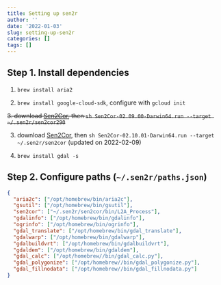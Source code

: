 ```yaml
---
title: Setting up sen2r
author: ''
date: '2022-01-03'
slug: setting-up-sen2r
categories: []
tags: []
---
```


## Step 1. Install dependencies

1. `brew install aria2`

2. `brew install google-cloud-sdk`, configure with `gcloud init`

~~3. download [Sen2Cor](http://step.esa.int/main/snap-supported-plugins/sen2cor/), then `sh Sen2Cor-02.09.00-Darwin64.run --target ~/.sen2r/sen2cor290`~~

3. download [Sen2Cor](http://step.esa.int/main/snap-supported-plugins/sen2cor/), then `sh Sen2Cor-02.10.01-Darwin64.run --target ~/.sen2r/sen2cor` (updated on 2022-02-09)

4. `brew install gdal -s`

## Step 2. Configure paths (`~/.sen2r/paths.json`)

```json
{
  "aria2c": ["/opt/homebrew/bin/aria2c"],
  "gsutil": ["/opt/homebrew/bin/gsutil"],
  "sen2cor": ["~/.sen2r/sen2cor/bin/L2A_Process"],
  "gdalinfo": ["/opt/homebrew/bin/gdalinfo"],
  "ogrinfo": ["/opt/homebrew/bin/ogrinfo"],
  "gdal_translate": ["/opt/homebrew/bin/gdal_translate"],
  "gdalwarp": ["/opt/homebrew/bin/gdalwarp"],
  "gdalbuildvrt": ["/opt/homebrew/bin/gdalbuildvrt"],
  "gdaldem": ["/opt/homebrew/bin/gdaldem"],
  "gdal_calc": ["/opt/homebrew//bin/gdal_calc.py"],
  "gdal_polygonize": ["/opt/homebrew//bin/gdal_polygonize.py"],
  "gdal_fillnodata": ["/opt/homebrew//bin/gdal_fillnodata.py"]
}
```
